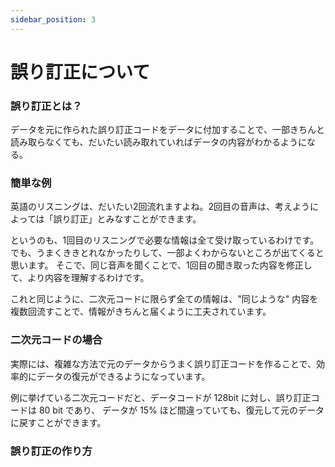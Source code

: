 ```yaml
---
sidebar_position: 3
---
```


# 誤り訂正について

### 誤り訂正とは？

データを元に作られた誤り訂正コードをデータに付加することで、一部きちんと読み取らなくても、だいたい読み取れていればデータの内容がわかるようになる。

### 簡単な例

英語のリスニングは、だいたい2回流れますよね。2回目の音声は、考えようによっては「誤り訂正」とみなすことができます。

というのも、1回目のリスニングで必要な情報は全て受け取っているわけです。でも、うまくききとれなかったりして、一部よくわからないところが出てくると思います。
そこで、同じ音声を聞くことで、1回目の聞き取った内容を修正して、より内容を理解するわけです。

これと同じように、二次元コードに限らず全ての情報は、"同じような" 内容を複数回流すことで、情報がきちんと届くように工夫されています。

### 二次元コードの場合

実際には、複雑な方法で元のデータからうまく誤り訂正コードを作ることで、効率的にデータの復元ができるようになっています。

例に挙げている二次元コードだと、データコードが 128bit に対し、誤り訂正コードは 80 bit であり、
データが 15% ほど間違っていても、復元して元のデータに戻すことができます。

### 誤り訂正の作り方
